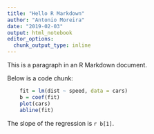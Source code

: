 ```yaml
---
title: "Hello R Markdown"
author: "Antonio Moreira"
date: "2019-02-03"
output: html_notebook
editor_options: 
  chunk_output_type: inline
---
```

This is a paragraph in an R Markdown document.

Below is a code chunk:

```r
    fit = lm(dist ~ speed, data = cars)
    b = coef(fit)
    plot(cars)
    abline(fit)
```

The slope of the regression is `r b[1]`.